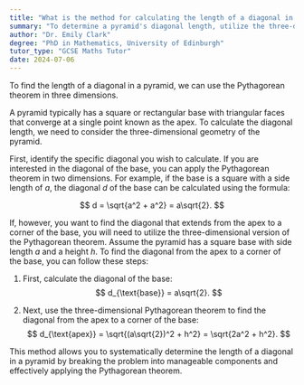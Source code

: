 ```yaml
---
title: "What is the method for calculating the length of a diagonal in a pyramid?"
summary: "To determine a pyramid's diagonal length, utilize the three-dimensional Pythagorean theorem for accurate calculations."
author: "Dr. Emily Clark"
degree: "PhD in Mathematics, University of Edinburgh"
tutor_type: "GCSE Maths Tutor"
date: 2024-07-06
---
```


To find the length of a diagonal in a pyramid, we can use the Pythagorean theorem in three dimensions.

A pyramid typically has a square or rectangular base with triangular faces that converge at a single point known as the apex. To calculate the diagonal length, we need to consider the three-dimensional geometry of the pyramid.

First, identify the specific diagonal you wish to calculate. If you are interested in the diagonal of the base, you can apply the Pythagorean theorem in two dimensions. For example, if the base is a square with a side length of $a$, the diagonal $d$ of the base can be calculated using the formula:

$$
d = \sqrt{a^2 + a^2} = a\sqrt{2}.
$$

If, however, you want to find the diagonal that extends from the apex to a corner of the base, you will need to utilize the three-dimensional version of the Pythagorean theorem. Assume the pyramid has a square base with side length $a$ and a height $h$. To find the diagonal from the apex to a corner of the base, you can follow these steps:

1. First, calculate the diagonal of the base:
$$
d_{\text{base}} = a\sqrt{2}.
$$

2. Next, use the three-dimensional Pythagorean theorem to find the diagonal from the apex to a corner of the base:
$$
d_{\text{apex}} = \sqrt{(a\sqrt{2})^2 + h^2} = \sqrt{2a^2 + h^2}.
$$

This method allows you to systematically determine the length of a diagonal in a pyramid by breaking the problem into manageable components and effectively applying the Pythagorean theorem.
    